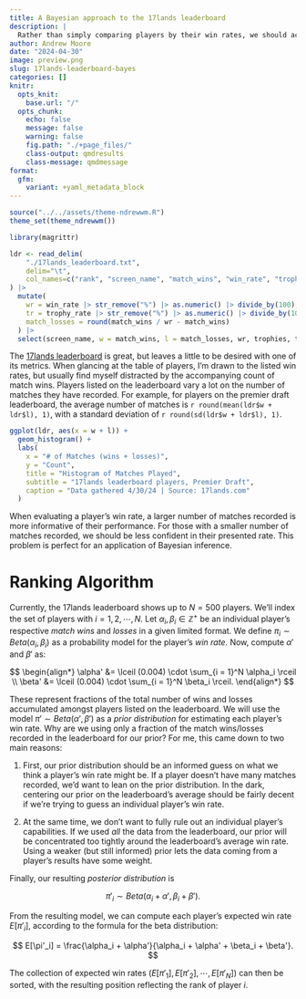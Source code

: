 ```yaml
---
title: A Bayesian approach to the 17lands leaderboard
description: |
  Rather than simply comparing players by their win rates, we should acknowledge the number of games they've played. A simple way to do this is to model win rates using a Beta distribution, with an informed prior stemming from the leaderboard's available data.
author: Andrew Moore
date: "2024-04-30"
image: preview.png
slug: 17lands-leaderboard-bayes
categories: []
knitr:
  opts_knit: 
    base.url: "/"
  opts_chunk:
    echo: false
    message: false
    warning: false
    fig.path: "./+page_files/"
    class-output: qmdresults
    class-message: qmdmessage
format:
  gfm:
    variant: +yaml_metadata_block
---
```


<style>
  img {
    object-fit: scale-down;
    max-width: 100%;
  }
</style>


```r
source("../../assets/theme-ndrewwm.R")
theme_set(theme_ndrewwm())

library(magrittr)

ldr <- read_delim(
    "./17lands_leaderboard.txt",
    delim="\t",
    col_names=c("rank", "screen_name", "match_wins", "win_rate", "trophies", "trophy_rate", "latest_rank")
) |>
  mutate(
    wr = win_rate |> str_remove("%") |> as.numeric() |> divide_by(100),
    tr = trophy_rate |> str_remove("%") |> as.numeric() |> divide_by(100),
    match_losses = round(match_wins / wr - match_wins)
  ) |>
  select(screen_name, w = match_wins, l = match_losses, wr, trophies, tr, latest_rank, rank)
```

The [17lands leaderboard](https://www.17lands.com/leaderboard) is great, but leaves a little to be desired with one of its metrics. When glancing at the table of players, I'm drawn to the listed win rates, but usually find myself distracted by the accompanying count of match wins. Players listed on the leaderboard vary a lot on the number of matches they have recorded. For example, for players on the premier draft leaderboard, the average number of matches is `r round(mean(ldr$w + ldr$l), 1)`, with a standard deviation of `r round(sd(ldr$w + ldr$l), 1)`.

```r
ggplot(ldr, aes(x = w + l)) +
  geom_histogram() +
  labs(
    x = "# of Matches (wins + losses)",
    y = "Count",
    title = "Histogram of Matches Played",
    subtitle = "17lands leaderboard players, Premier Draft", 
    caption = "Data gathered 4/30/24 | Source: 17lands.com"
  )
```

When evaluating a player's win rate, a larger number of matches recorded is more informative of their performance. For those with a smaller number of matches recorded, we should be less confident in their presented rate. This problem is perfect for an application of Bayesian inference.

# Ranking Algorithm

Currently, the 17lands leaderboard shows up to $N = 500$ players. We'll index the set of players with $i = 1, 2, \cdots, N$. Let $\alpha_i,\beta_i \in \mathbb{Z^+}$ be an individual player's respective *match wins* and *losses* in a given limited format. We define $\pi_i \sim Beta(\alpha_i, \beta_i)$ as a probability model for the player's *win rate.* Now, compute $\alpha'$ and $\beta'$ as:

$$
\begin{align*}
    \alpha' &= \lceil (0.004) \cdot \sum_{i = 1}^N \alpha_i \rceil \\
    \beta' &= \lceil (0.004) \cdot \sum_{i = 1}^N \beta_i \rceil.
\end{align*}
$$

These represent fractions of the total number of wins and losses accumulated amongst players listed on the leaderboard. We will use the model $\pi' \sim Beta(\alpha', \beta')$ as a *prior distribution* for estimating each player's win rate. Why are we using only a fraction of the match wins/losses recorded in the leaderboard for our prior? For me, this came down to two main reasons:

1. First, our prior distribution should be an informed guess on what we think a player's win rate might be. If a player doesn't have many matches recorded, we'd want to lean on the prior distribution. In the dark, centering our prior on the leaderboard's average should be fairly decent if we're trying to guess an individual player's win rate.

2. At the same time, we don't want to fully rule out an individual player's capabilities. If we used *all* the data from the leaderboard, our prior will be concentrated too tightly around the leaderboard's average win rate. Using a weaker (but still informed) prior lets the data coming from a player's results have some weight.

Finally, our resulting *posterior distribution* is 

$$
\pi'_i \sim Beta(\alpha_i + \alpha', \beta_i + \beta').
$$

From the resulting model, we can compute each player's expected win rate $E[\pi'_i]$, according to the formula for the beta distribution:

$$
E[\pi'_i] = \frac{\alpha_i + \alpha'}{\alpha_i + \alpha' + \beta_i + \beta'}.
$$

The collection of expected win rates $(E[\pi'_1], E[\pi'_2], \cdots, E[\pi'_N])$ can then be sorted, with the resulting position reflecting the rank of player $i$.
